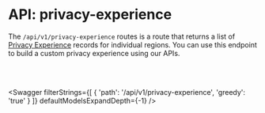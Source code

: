 

# API: privacy-experience

The `/api/v1/privacy-experience` routes is a route that returns a list of [Privacy Experience](/tutorials/consent-management-fundamentals/consent-management-privacy-experiences) records for individual regions. You can use this endpoint to build a custom privacy experience using our APIs. 

<br></br>

<Swagger 
    filterStrings={[
        {
            'path': '/api/v1/privacy-experience',
            'greedy': 'true'
        }
    ]} 
    defaultModelsExpandDepth={-1}
/>
